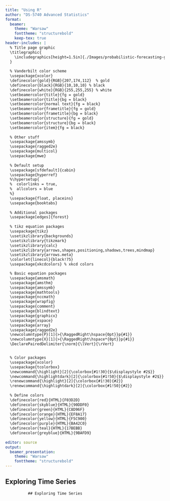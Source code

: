 ```yaml
---
title: "Using R"
author: "DS-5740 Advanced Statistics"
format:
  beamer:
    theme: "Warsaw"
    fonttheme: "structurebold"
    keep-tex: true
header-includes: |
  % Title page graphic
  \titlegraphic{
    \includegraphics[height=1.5in]{./Images/probabilistic-forecasting-graph.png} \vspace{1in}
  }
  
  % Vanderbilt color scheme
  \usepackage{xcolor}
  \definecolor{gold}{RGB}{207,174,112}  % gold
  \definecolor{black}{RGB}{10,10,10} % black
  \definecolor{white}{RGB}{255,255,255} % white
  \setbeamercolor{title}{fg = gold}
  \setbeamercolor{title}{bg = black}
  \setbeamercolor{normal text}{fg = black}
  \setbeamercolor{frametitle}{fg = gold}
  \setbeamercolor{frametitle}{bg = black}
  \setbeamercolor{structure}{fg = gold}
  \setbeamercolor{structure}{bg = black}
  \setbeamercolor{item}{fg = black}
  
  % Other stuff
  \usepackage{amssymb}
  \usepackage{ragged2e}
  \usepackage{multicol}
  \usepackage{mwe}
  
  % Default setup
  \usepackage[sfdefault]{cabin}
  \usepackage{hyperref}
  %\hypersetup{
  %  colorlinks = true,
  %  allcolors = blue
  %}
  \usepackage{float, placeins}
  \usepackage{booktabs}
  
  % Additional packages
  \usepackage[edges]{forest}
  
  % tikz equation packages
  \usepackage{tikz}
  \usetikzlibrary{backgrounds}
  \usetikzlibrary{tikzmark}
  \usetikzlibrary{calc}
  \usetikzlibrary{arrows,shapes,positioning,shadows,trees,mindmap}
  \usetikzlibrary{arrows.meta}
  \colorlet{linecol}{black!75}
  \usepackage{xkcdcolors} % xkcd colors

  % Basic equation packages
  \usepackage{amsmath}
  \usepackage{amsthm}
  \usepackage{amssymb}
  \usepackage{mathtools}
  \usepackage{nccmath}
  \usepackage{wrapfig}
  \usepackage{comment}
  \usepackage{blindtext}
  \usepackage{graphicx}
  \usepackage{xspace}
  \usepackage{array}
  \usepackage{ragged2e}
  \newcolumntype{P}[1]{>{\RaggedRight\hspace{0pt}}p{#1}}
  \newcolumntype{X}[1]{>{\RaggedRight\hspace*{0pt}}p{#1}}
  \DeclarePairedDelimiter{\norm}{\lVert}{\rVert}


  % Color packages
  \usepackage{xcolor}
  \usepackage{tcolorbox}
  \newcommand{\highlight}[2]{\colorbox{#1!30}{$\displaystyle #2$}}
  \newcommand{\highlightdark}[2]{\colorbox{#1!50}{$\displaystyle #2$}}
  \renewcommand{\highlight}[2]{\colorbox{#1!30}{#2}}
  \renewcommand{\highlightdark}[2]{\colorbox{#1!50}{#2}}
  
  % Define colors
  \definecolor{red}{HTML}{F03D2D}
  \definecolor{skyblue}{HTML}{90DDF0}
  \definecolor{green}{HTML}{C8D96F}
  \definecolor{orange}{HTML}{EF8A17}
  \definecolor{yellow}{HTML}{F5C900}
  \definecolor{purple}{HTML}{BA42C0}
  \definecolor{teal}{HTML}{17BEBB}
  \definecolor{greyblue}{HTML}{9BAFD9}
  
editor: source
output:
  beamer_presentation:
    theme: "Warsaw"
    fonttheme: "structurebold"
---
```


## Exploring Time Series
              ## Exploring Time Series